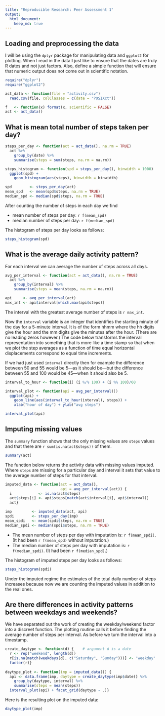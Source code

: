 ```yaml
---
title: "Reproducible Research: Peer Assessment 1"
output: 
  html_document:
    keep_md: true
---
```


## Loading and preprocessing the data

I will be using the `dplyr` package for manipulating data and
`ggplot2` for plotting. When I read in the data I just like to ensure
that the dates are truly R dates and not just factors. Also, define a
simple function that will ensure that numeric output does not come out
in scientific notation.

```r
require("dplyr")
require("ggplot2")

act_data <- function(file = "activity.csv")
  read.csv(file, colClasses = c(date = "POSIXct"))

f   <- function(x) format(x, scientific = FALSE)
act <- act_data()
```

## What is mean total number of steps taken per day?

```r
steps_per_day <- function(act = act_data(), na.rm = TRUE)
  act %>%
    group_by(date) %>%
    summarise(steps = sum(steps, na.rm = na.rm))

steps_histogram <- function(spd = steps_per_day(), binwidth = 1000)
  ggplot(spd) +
    geom_histogram(aes(steps), binwidth = binwidth)

spd        <- steps_per_day(act)
mean_spd   <- mean(spd$steps, na.rm = TRUE)
median_spd <- median(spd$steps, na.rm = TRUE)
````

After counting the number of steps in each day we find

 - mean number of steps per day: `r f(mean_spd)`
 - median number of steps per day: `r f(median_spd)`

The histogram of steps per day looks as follows:
```r
steps_histogram(spd)
```

## What is the average daily activity pattern?

For each interval we can average the number of steps across all days.

```r
avg_per_interval <- function(act = act_data(), na.rm = TRUE)
  act %>%
    group_by(interval) %>%
    summarise(steps = mean(steps, na.rm = na.rm))

api     <- avg_per_interval(act)
max_int <- api$interval[which.max(api$steps)]
```

The interval with the greatest average number of steps is
`r max_int`.

Now the `interval` variable is an integer that identifies the starting
minute of the day for a 5-minute interval. It is of the form hhmm
where the hh digits give the hour and the mm digits give the minutes
after the hour. (There are no leading zeros however.) The code below
transforms the interval representation into something that is more
like a time stamp so that when we plot the step averages as a function
of time equal horizontal displacements correspond to equal time
increments.

If we had just used `interval` directly then for example the
difference between 50 and 55 would be 5---as it should be---but the
difference between 55 and 100 would be 45---when it should also be 5.

```r
interval_to_hour <- function(i) (i %/% 100) + (i %% 100)/60

interval_plot <- function(api = avg_per_interval())
  ggplot(api) +
    geom_line(aes(interval_to_hour(interval), steps)) +
    xlab("hour of day") + ylab("avg steps")

interval_plot(api)
```

## Imputing missing values

The `summary` function shows that the only missing values are `steps`
values and that there are `r sum(is.na(act$steps))` of them.

```r
summary(act)
```

The function below returns the activity data with missing values
imputed. Where `steps` are missing for a particular day and interval
it sets that value to the average number of steps for that interval.

```r
imputed_data <- function(act = act_data(),
                         api = avg_per_interval(act)) { 
  i            <- is.na(act$steps)
  act$steps[i] <- api$steps[match(act$interval[i], api$interval)]
  act}

imp         <- imputed_data(act, api)
spdi        <- steps_per_day(imp)
mean_spdi   <- mean(spdi$steps, na.rm = TRUE)
median_spdi <- median(spdi$steps, na.rm = TRUE)
```

 - The mean number of steps per day with imputation is:
   `r f(mean_spdi)`. (It had been `r f(mean_spd)` without imputation.)
 - The median number of steps per day with imputation is:
   `r f(median_spdi)`. (It had been `r f(median_spd)`.)

The histogram of imputed steps per day looks as follows:
```r
steps_histogram(spdi)
```

Under the imputed regime the estimates of the total daily number of
steps increases because now we are counting the imputed values in
addition to the real ones.

## Are there differences in activity patterns between weekdays and weekends?

We have separated out the work of creating the weekday/weekend factor
into a discreet function. The plotting routine calls it before finding
the average number of steps per interval. As before we turn the
interval into a timestamp.

```r
create_daytype <- function(d) {    # argument d is a date
  r <- rep("weekend", length(d))
  r[is.na(match(weekdays(d), c("Saturday", "Sunday")))] <- "weekday"
  factor(r)}
  
daytype_plot <- function(imp = imputed_data()) {
  api <- data.frame(imp, daytype = create_daytype(imp$date)) %>%
    group_by(daytype, interval) %>%
    summarise(steps = mean(steps))
  interval_plot(api) + facet_grid(daytype ~ .)}
```

Here is the resulting plot on the imputed data:
```r
daytype_plot(imp)
```
